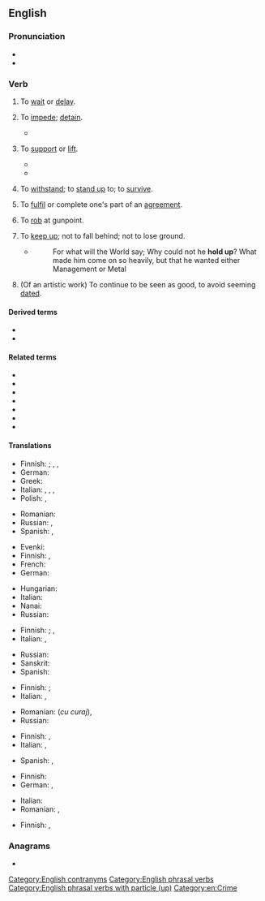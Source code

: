 {{also|holdup|hold-up}}
==English==

===Pronunciation===
* {{audio|en|en-au-hold up.ogg|Audio (AU)}}
* {{audio|en|en-us-hold up.ogg|Audio (Mid-Atlantic)}}

===Verb===
{{en-verb|hold<,,held> up}}

# {{lb|en|intransitive|informal}} To [[wait]] or [[delay]].
#: {{ux|en|'''Hold up''' a minute. I want to check something.}}
# {{lb|en|transitive}} To [[impede]]; [[detain]].
#: {{ux|en|I've got to be to work now. Why are you '''holding''' me '''up'''?}}
#: {{ux|en|What is '''holding up''' traffic?}}
#* {{quote-journal|en|date=May 13, 2012|author=Andrew Benson|work=BBC Sport
|title=[http://www.bbc.co.uk/sport/0/formula1/18051941 Williams's Pastor Maldonado takes landmark Spanish Grand Prix win]
|passage=It worked to perfection. Ferrari's decision not to stop on the next lap simply made life easier, especially when Alonso was '''held up''' by Marussia's Charles Pic during that period - for which the Frenchman earned a drive-through penalty.}}
# {{lb|en|transitive}} To [[support]] or [[lift]].
#: {{ux|en|'''Hold up''' the table while I slide this underneath.}}
#* {{quote-journal|en|year=1962|month=June|author=David Walters|title=The new station and layout at Coventry|journal=Modern Railways|page=405|text=In order to accommodate the new platform 4 and the reversibly signalled slow line, a deep cutting had to be cut back and '''held up''' in places with a concrete retaining wall.}}
#* {{RQ:Christie Autobiography|II|4|passage=Mind you, clothes were clothes in those days. [&hellip;]&nbsp; Frills, ruffles, flounces, lace, complicated seams and gores: not only did they sweep the ground and have to be '''held up''' in one hand elegantly as you walked along, but they had little capes or coats or feather boas.}}
# {{lb|en|idiomatic}} To [[withstand]]; to [[stand up]] to; to [[survive]].
#: {{ux|en|'''hold up''' to scrutiny}}
#: {{ux|en|'''hold up''' to heavy use}}
# {{lb|en|transitive|idiomatic}} To [[fulfil]] or complete one's part of an [[agreement]].
#: {{ux|en|I don't think he's '''holding up''' his end of the bargain.}}
# {{lb|en|transitive|idiomatic}} To [[rob]] at gunpoint.
#: {{ux|en|The guy tried to '''hold up''' a bank.}}
# To [[keep up]]; not to fall behind; not to lose ground.
#* {{RQ:Collier Essays}}
#*:For what will the World say; Why could not he '''hold up'''? What made him come on so heavily, but that he wanted either Management or Metal
# {{lb|en|transitive}} (Of an artistic work) To continue to be seen as good, to avoid seeming [[dated]].
#: {{ux|en|''Bride of Frankenstein'' is an old film, but it '''holds up'''.}}

====Derived terms====
* {{l|en|hold up to}}
* {{l|en|hold up one's end}}

====Related terms====
* {{l|en|hang up}}
* {{l|en|hold off}}
* {{l|en|hold it}}
* {{l|en|hold-up}}
* {{l|en|uphold}}
* {{l|en|stick up}}
* {{l|en|forhold}}

====Translations====
{{trans-top|to wait or delay}}
* Finnish: {{t+|fi|odottaa}} {{qualifier|to wait}}; {{t|fi|viivästyttää}} {{qualifier|to delay, tr.}}, {{t|fi|viivästyä}}, {{t|fi|[[olla]] [[myöhässä]]}} {{qualifier|to delay, intr.}}
* German: {{t+|de|warten}}
* Greek: {{t+|el|αργώ}}
* Italian: {{t+|it|ritardare}}, {{t+|it|rallentare}}, {{t+|it|frenare}}, {{t+|it|aspettare}}
* Polish: {{t+|pl|wstrzymać}}, {{t+|pl|opóźnić}}
{{trans-mid}}
* Romanian: {{t+|ro|întârzia}}
* Russian: {{t+|ru|задерживать}}, {{t+|ru|ждать|impf}}
* Spanish: {{t+|es|aguaitar}} {{qualifier|Am.}}, {{t+|es|esperar}}
{{trans-bottom}}

{{trans-top|to impede, detain}}
* Evenki: {{t|evn|тури-}}
* Finnish: {{t+|fi|pidätellä}}, {{t+|fi|viivyttää}}
* French: {{t+|fr|retenir}}
* German: {{t+|de|zurückhalten}}
{{trans-mid}}
* Hungarian: {{t+|hu|feltart}}
* Italian: {{t+|it|impedire}}
* Nanai: {{t|gld|туру-}}
* Russian: {{t+|ru|задерживать}}
{{trans-bottom}}

{{trans-top|to support or lift}}
* Finnish: {{t|fi|kannatella}} {{qualifier|to support}}; {{t+|fi|nostaa}}, {{t+|fi|kohottaa}} {{qualifier|to lift}}
* Italian: {{t+|it|sollevare}}, {{t+|it|alzare}}
{{trans-mid}}
* Russian: {{t+|ru|приподнимать|impf}}
* Sanskrit: {{t+|sa|यच्छति}}
* Spanish: {{t+|es|sostener}}
{{trans-bottom}}

{{trans-top|to withstand; to stand up to; to survive}}
* Finnish: {{t+|fi|kestää}}; {{t+|fi|läpäistä}}
* Italian: {{t+|it|sostenere}}, {{t+|it|fronteggiare}}
{{trans-mid}}
* Romanian: {{t+|ro|înfrunta}} (''cu curaj''), {{t+|ro|stăvili}}
* Russian: {{t+|ru|выдерживать|impf}}
{{trans-bottom}}

{{trans-top|to fulfil / fulfill or complete one's part of an agreement}}
* Finnish: {{t+|fi|täyttää}}, {{t+|fi|noudattaa}}
* Italian: {{t+|it|mantenere}}, {{t|it|attenersi}}
{{trans-mid}}
* Spanish: {{t+|es|mantener}}, {{t+|es|cumplir}}
{{trans-bottom}}

{{trans-top|to rob at gunpoint}}
* Finnish: {{t|fi|[[ryöstää]] [[aseella]] [[uhaten]]}}
* German: {{t+|de|überfallen}}, {{t+|de|ausrauben}}
{{trans-mid}}
* Italian: {{t+|it|rapinare}}
* Romanian: {{t+|ro|jefui}}, {{t+|ro|prăda}}
{{trans-bottom}}

{{trans-top|to keep up; not to fall behind; not to lose ground}}
* Finnish: {{t|fi|pitää pintansa}}, {{t|fi|[[pysyä]] [[mukana]]}}
{{trans-mid}}
{{trans-bottom}}

===Anagrams===
* {{anagrams|en|a=dhlopu|Uphold|uphold}}

[[Category:English contranyms]]
[[Category:English phrasal verbs]]
[[Category:English phrasal verbs with particle (up)]]
[[Category:en:Crime]]
